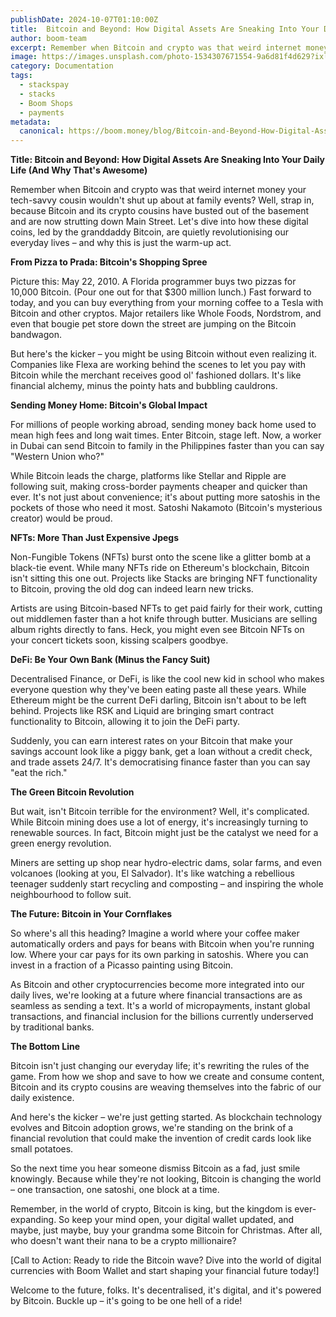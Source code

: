 ```yaml
---
publishDate: 2024-10-07T01:10:00Z
title:  Bitcoin and Beyond: How Digital Assets Are Sneaking Into Your Daily Life (And Why That's Awesome)
author: boom-team
excerpt: Remember when Bitcoin and crypto was that weird internet money your tech-savvy cousin wouldn't shut up about at family events? Well, strap in, because Bitcoin and its crypto cousins have busted out of the basement and are now strutting down Main Street. Let's dive into how these digital coins, led by the granddaddy Bitcoin, are quietly revolutionising our everyday lives – and why this is just the warm-up act.
image: https://images.unsplash.com/photo-1534307671554-9a6d81f4d629?ixlib=rb-4.0.3&ixid=M3wxMjA3fDB8MHxwaG90by1wYWdlfHx8fGVufDB8fHx8fA%3D%3D&auto=format&fit=crop&w=1651&q=80
category: Documentation
tags:
  - stackspay
  - stacks
  - Boom Shops
  - payments
metadata:
  canonical: https://boom.money/blog/Bitcoin-and-Beyond-How-Digital-Assets-Are-Sneaking-Into-Your-Daily-Life
---
```


**Title: Bitcoin and Beyond: How Digital Assets Are Sneaking Into Your Daily Life (And Why That's Awesome)**

Remember when Bitcoin and crypto was that weird internet money your tech-savvy cousin wouldn't shut up about at family events? Well, strap in, because Bitcoin and its crypto cousins have busted out of the basement and are now strutting down Main Street. Let's dive into how these digital coins, led by the granddaddy Bitcoin, are quietly revolutionising our everyday lives – and why this is just the warm-up act.

**From Pizza to Prada: Bitcoin's Shopping Spree**

Picture this: May 22, 2010\. A Florida programmer buys two pizzas for 10,000 Bitcoin. (Pour one out for that $300 million lunch.) Fast forward to today, and you can buy everything from your morning coffee to a Tesla with Bitcoin and other cryptos. Major retailers like Whole Foods, Nordstrom, and even that bougie pet store down the street are jumping on the Bitcoin bandwagon.

But here's the kicker – you might be using Bitcoin without even realizing it. Companies like Flexa are working behind the scenes to let you pay with Bitcoin while the merchant receives good ol' fashioned dollars. It's like financial alchemy, minus the pointy hats and bubbling cauldrons.

**Sending Money Home: Bitcoin's Global Impact**

For millions of people working abroad, sending money back home used to mean high fees and long wait times. Enter Bitcoin, stage left. Now, a worker in Dubai can send Bitcoin to family in the Philippines faster than you can say "Western Union who?"

While Bitcoin leads the charge, platforms like Stellar and Ripple are following suit, making cross-border payments cheaper and quicker than ever. It's not just about convenience; it's about putting more satoshis in the pockets of those who need it most. Satoshi Nakamoto (Bitcoin's mysterious creator) would be proud.

**NFTs: More Than Just Expensive Jpegs**

Non-Fungible Tokens (NFTs) burst onto the scene like a glitter bomb at a black-tie event. While many NFTs ride on Ethereum's blockchain, Bitcoin isn't sitting this one out. Projects like Stacks are bringing NFT functionality to Bitcoin, proving the old dog can indeed learn new tricks.

Artists are using Bitcoin-based NFTs to get paid fairly for their work, cutting out middlemen faster than a hot knife through butter. Musicians are selling album rights directly to fans. Heck, you might even see Bitcoin NFTs on your concert tickets soon, kissing scalpers goodbye.

**DeFi: Be Your Own Bank (Minus the Fancy Suit)**

Decentralised Finance, or DeFi, is like the cool new kid in school who makes everyone question why they've been eating paste all these years. While Ethereum might be the current DeFi darling, Bitcoin isn't about to be left behind. Projects like RSK and Liquid are bringing smart contract functionality to Bitcoin, allowing it to join the DeFi party.

Suddenly, you can earn interest rates on your Bitcoin that make your savings account look like a piggy bank, get a loan without a credit check, and trade assets 24/7. It's democratising finance faster than you can say "eat the rich."

**The Green Bitcoin Revolution**

But wait, isn't Bitcoin terrible for the environment? Well, it's complicated. While Bitcoin mining does use a lot of energy, it's increasingly turning to renewable sources. In fact, Bitcoin might just be the catalyst we need for a green energy revolution.

Miners are setting up shop near hydro-electric dams, solar farms, and even volcanoes (looking at you, El Salvador). It's like watching a rebellious teenager suddenly start recycling and composting – and inspiring the whole neighbourhood to follow suit.

**The Future: Bitcoin in Your Cornflakes**

So where's all this heading? Imagine a world where your coffee maker automatically orders and pays for beans with Bitcoin when you're running low. Where your car pays for its own parking in satoshis. Where you can invest in a fraction of a Picasso painting using Bitcoin.

As Bitcoin and other cryptocurrencies become more integrated into our daily lives, we're looking at a future where financial transactions are as seamless as sending a text. It's a world of micropayments, instant global transactions, and financial inclusion for the billions currently underserved by traditional banks.

**The Bottom Line**

Bitcoin isn't just changing our everyday life; it's rewriting the rules of the game. From how we shop and save to how we create and consume content, Bitcoin and its crypto cousins are weaving themselves into the fabric of our daily existence.

And here's the kicker – we're just getting started. As blockchain technology evolves and Bitcoin adoption grows, we're standing on the brink of a financial revolution that could make the invention of credit cards look like small potatoes.

So the next time you hear someone dismiss Bitcoin as a fad, just smile knowingly. Because while they're not looking, Bitcoin is changing the world – one transaction, one satoshi, one block at a time.

Remember, in the world of crypto, Bitcoin is king, but the kingdom is ever-expanding. So keep your mind open, your digital wallet updated, and maybe, just maybe, buy your grandma some Bitcoin for Christmas. After all, who doesn't want their nana to be a crypto millionaire?

\[Call to Action: Ready to ride the Bitcoin wave? Dive into the world of digital currencies with Boom Wallet and start shaping your financial future today\!\]

Welcome to the future, folks. It's decentralised, it's digital, and it's powered by Bitcoin. Buckle up – it's going to be one hell of a ride\!

